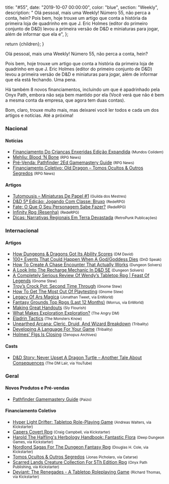 
  title: "#55",
  date: "2019-10-07 00:00:00",
  color: "blue",
  section: "Weekly",
  description:
    "    Olá pessoal, mais uma Weekly! Número 55, não perca a conta, hein?    Pois bem, hoje trouxe um artigo que conta a história da primeira loja de quadrinho em que J. Eric Holmes (editor do primeiro conjunto de D&amp;D) levou a primeira versão de D&amp;D e miniaturas para jogar, além de informar que ela e",
};

  return <InternalLayout meta={meta}>{children}</InternalLayout>;
}

Olá pessoal, mais uma Weekly! Número 55, não perca a conta, hein?

Pois bem, hoje trouxe um artigo que conta a história da primeira loja de quadrinho em que J. Eric Holmes (editor do primeiro conjunto de D&amp;D) levou a primeira versão de D&amp;D e miniaturas para jogar, além de informar que ela está fechando. Uma pena.

Há também 8 novos financiamentos, incluindo um que é apadrinhado pela Onyx Path, embora não seja bem mantido por ela (Você verá que não é bem a mesma conta da empresa, que agora tem duas contas).

Bom, claro, trouxe muito mais, mas deixarei você ler todos e cada um dos artigos e notícias. Até a próxima!

### Nacional

#### Notícias

- [Financiamento Do Crianças Enxeridas Edição Expandida] <small>(Mundos Colidem)</small>
- [Mehliu: Blood ‘N Bone] <small>(RPG News)</small>
- [Pré-Venda: Pathfinder 2Ed Gamemastery Guide] <small>(RPG News)</small>
- [Financiamento Coletivo: Old Dragon – Tomos Ocultos &amp; Outros Segredos] <small>(RPG News)</small>

#### Artigos

- [Tutomousis – Miniaturas De Papel #1] <small>(Guilda dos Mestres)</small>
- [D&amp;D 5ª Edição: Jogando Com Classe: Bruxo] <small>(RedeRPG)</small>
- [Fate: O Que O Seu Personagem Sabe Fazer?] <small>(RedeRPG)</small>
- [Infinity Rpg (Resenha)] <small>(RedeRPG)</small>
- [Dicas: Narrativas Regionais Em Terra Devastada] <small>(RetroPunk Publicações)</small>

### Internacional

#### Artigos

- [How Dungeons &amp; Dragons Got Its Ability Scores] <small>(DM David)</small>
- [100+ Events That Could Happen When A God/Goddess Dies] <small>(DnD Speak)</small>
- [How To Create A Chase Encounter That Actually Works] <small>(Dungeon Solvers)</small>
- [A Look Into The Recharge Mechanic In D&amp;D 5E] <small>(Dungeon Solvers)</small>
- [A Completely Serious Review Of Wendy’s Tabletop Rpg | Feast Of Legends] <small>(Gnome Stew)</small>
- [Troy’s Crock Pot: Second Time Through] <small>(Gnome Stew)</small>
- [How To Get The Most Out Of Playtesting] <small>(Gnome Stew)</small>
- [Legacy Of Ars Magica] <small>(Jonathan Tweet, via EnWorld)</small>
- [Fantasy Grounds Top Rpgs (Last 12 Months)] <small>(Morrus, via EnWorld)</small>
- [Making Great Handouts] <small>(Sly Flourish)</small>
- [What Makes Exploration Exploration?] <small>(The Angry DM)</small>
- [Eladrin Tactics] <small>(The Monsters Know)</small>
- [Unearthed Arcana: Cleric, Druid, And Wizard Breakdown] <small>(Tribality)</small>
- [Developing A Language For Your Game] <small>(Tribality)</small>
- [Holmes&#039; Flgs Is Closing] <small>(Zenopus Archives)</small>

#### Casts

- [D&amp;D Story: Never Upset A Dragon Turtle – Another Tale About Consequences] <small>(The DM Lair, via YouTube)</small>

### Geral

#### Novos Produtos e Pré-vendas

- [Pathfinder Gamemastery Guide] <small>(Paizo)</small>

#### Financiamento Coletivo

- [Hyper Light Drifter: Tabletop Role-Playing Game] <small>(Andreas Walters, via Kickstarter)</small>
- [Capers Covert Rpg] <small>(Craig Campbell, via Kickstarter)</small>
- [Harold The Halfling&#039;s Herbology Handbook: Fantastic Flora] <small>(Deep Dungeon Games, via Kickstarter)</small>
- [Nordlond Sagas For The Dungeon Fantasy Rpg] <small>(Douglas H. Cole, via Kickstarter)</small>
- [Tomos Ocultos &amp; Outros Segredos] <small>(Jonas Picholaro, via Catarse)</small>
- [Scarred Lands Creature Collection For 5Th Edition Rpg] <small>(Onyx Path Publishing, via Kickstarter)</small>
- [Deviant: The Renegades - A Tabletop Roleplaying Game] <small>(Richard Thomas, via Kickstarter)</small>

[d&amp;d 5ª edição: jogando com classe: bruxo]: https://www.rederpg.com.br/2019/10/06/dd-5a-edicao-jogando-com-classe-bruxo/
[fantasy grounds top rpgs (last 12 months)]: https://www.enworld.org/threads/fantasy-grounds-top-rpgs-last-12-months.667823/
[mehliu: blood ‘n bone]: https://newsrpg.wordpress.com/2019/10/05/mehliu-blood-n-bone/
[unearthed arcana: cleric, druid, and wizard breakdown]: https://www.tribality.com/2019/10/04/unearthed-arcana-cleric-druid-and-wizard-breakdown/
[how to create a chase encounter that actually works]: https://www.dungeonsolvers.com/2019/10/04/how-to-create-a-chase-encounter-that-actually-works/
[tutomousis – miniaturas de papel #1]: http://guildadosmestres.com.br/2019/10/04/tutomousis-miniaturas-de-papel-1/
[a completely serious review of wendy’s tabletop rpg | feast of legends]: https://gnomestew.com/a-completely-serious-review-of-wendys-tabletop-rpg-feast-of-legends/
[financiamento do crianças enxeridas edição expandida]: https://www.mundoscolidem.com.br/financiamento-da-edicao-expandida-do-criancas-enxeridas/
[fate: o que o seu personagem sabe fazer?]: https://www.rederpg.com.br/2019/10/03/fate-o-que-o-seu-personagem-sabe-fazer/
[dicas: narrativas regionais em terra devastada]: https://retropunk.com.br/editora/dicas-narrativas-regionais-em-terra-devastada/
[pré-venda: pathfinder 2ed gamemastery guide]: https://newsrpg.wordpress.com/2019/10/03/pre-venda-pathfinder-2ed-gamemastery-guide/
[pathfinder gamemastery guide]: https://paizo.com/products/btq01zq7?Pathfinder-Gamemastery-Guide
[legacy of ars magica]: https://www.enworld.org/threads/jonathan-tweet-legacy-of-ars-magica.667091/
[deviant: the renegades - a tabletop roleplaying game]: https://www.kickstarter.com/projects/200664283/deviant-the-renegades-a-tabletop-roleplaying-game
[scarred lands creature collection for 5th edition rpg]: https://www.kickstarter.com/projects/339646881/scarred-lands-creature-collection-for-5th-edition-rpg
[capers covert rpg]: https://www.kickstarter.com/projects/1582756696/capers-covert-rpg
[harold the halfling&#039;s herbology handbook: fantastic flora]: https://www.kickstarter.com/projects/deepdungeongames/harold-the-halflings-herbology-handbook-fantastic-flora
[nordlond sagas for the dungeon fantasy rpg]: https://www.kickstarter.com/projects/gamingballistic/nordlond-sagas-for-the-dungeon-fantasy-rpg
[hyper light drifter: tabletop role-playing game]: https://www.kickstarter.com/projects/metalweavegames/hld-rpg
[what makes exploration exploration?]: https://theangrygm.com/what-makes-exploration/
[troy’s crock pot: second time through]: https://gnomestew.com/troys-crock-pot-second-time-through/
[financiamento coletivo: old dragon – tomos ocultos &amp; outros segredos]: https://newsrpg.wordpress.com/2019/10/02/financiamento-coletivo-tomos-ocultos-outros-segredos/
[tomos ocultos &amp; outros segredos]: https://www.catarse.me/tomosocultos
[infinity rpg (resenha)]: https://www.rederpg.com.br/2019/10/01/infinity-rpg-resenha/
[how dungeons &amp; dragons got its ability scores]: https://dmdavid.com/tag/how-dungeons-dragons-got-its-ability-scores/
[d&amp;d story: never upset a dragon turtle – another tale about consequences]: https://www.youtube.com/watch?v=OlvXG1-nfAU
[eladrin tactics]: http://themonstersknow.com/eladrin-tactics/
[developing a language for your game]: https://www.tribality.com/2019/09/30/developing-a-language-for-your-game/
[how to get the most out of playtesting]: https://gnomestew.com/how-to-get-the-most-out-of-playtesting/
[a look into the recharge mechanic in d&amp;d 5e]: https://www.dungeonsolvers.com/2019/09/30/a-look-into-the-dd-5e-recharge-mechanic/
[100+ events that could happen when a god/goddess dies]: http://dndspeak.com/2019/09/100-events-that-could-happen-when-a-god-goddess-dies/
[making great handouts]: https://slyflourish.com/making_great_handouts.html
[holmes&#039; flgs is closing]: https://zenopusarchives.blogspot.com/2019/10/holmes-flgs-is-closing.html
